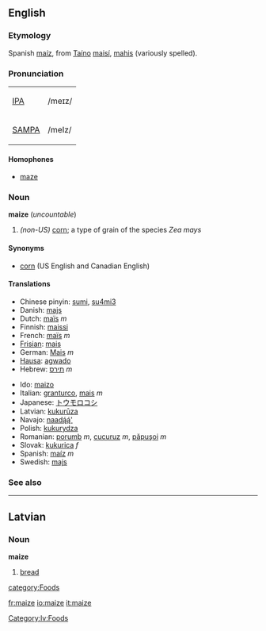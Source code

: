 ==English==

===Etymology===
Spanish [[maíz]], from [[w:Taíno|Taíno]] [[maisí]], [[mahis]] (variously spelled). 

===Pronunciation===
{| border=1 cellpadding=5
| [[w:IPA|IPA]] || /meɪz/
|-
| [[w:SAMPA|SAMPA]] || /meIz/
|}

====Homophones====
*[[maze]]

===Noun===
'''maize''' (''uncountable'')
# ''(non-US)'' [[corn]]; a type of grain of the species ''Zea mays''

====Synonyms====
*[[corn]] (US English and Canadian English)

====Translations====
{{top}}
*Chinese pinyin: [[sumi]], [[su4mi3]]
*Danish: [[majs]]
*Dutch: [[maïs]] ''m''
*Finnish: [[maissi]]
*French: [[maïs]] ''m''
*[[Frisian]]: [[mais]]
*German: [[Mais]] ''m''
*[[Hausa]]: [[agwado]]
*Hebrew: [[תירס]] ''m''
{{mid}}
*Ido: [[maizo]]
*Italian: [[granturco]], [[mais]] ''m''
*Japanese: [[トウモロコシ]]
*Latvian: [[kukurūza]]
*Navajo: [[naadą́ą́']]
*Polish: [[kukurydza]]
*Romanian: [[porumb]] ''m'', [[cucuruz]] ''m'', [[păpuşoi]] ''m''
*Slovak: [[kukurica#Slovak|kukurica]] ''f''
*Spanish: [[maíz]] ''m''
*Swedish: [[majs]]
{{bottom}}

===See also===
{{Wikipedia}}

----
==Latvian==
===Noun===
'''maize'''

# [[bread]]

[[category:Foods]]
[[Category:lv:Foods]]

[[fr:maize]]
[[io:maize]]
[[it:maize]]